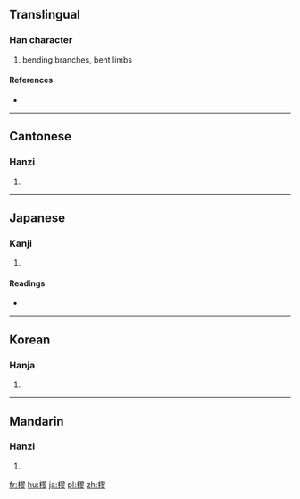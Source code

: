 ==Translingual==

===Han character===
{{Han char|rn=75|rad=木|as=11|sn=15|four=4792<sub>2</sub>|canj=木尸一竹 (DSMH)}}

# bending branches, bent limbs

====References====
* {{Han ref|kx=0550.150|dkj=15445|dj=0938.090|hdz=21285.120|uh=6A1B|ud=27163|bh=E5D6|bd=58838}}

----

==Cantonese==

===Hanzi===
{{yue-hanzi|jyut=|y=gau1}}

# {{defn|lang=yue|sort=木11}}

----

==Japanese==

===Kanji===
{{ja-kanji|grade=|rs=木11}}

# {{defn|lang=ja|sort=木11}}

====Readings====
* {{ja-readings|on=[[きゅう]] (kyū)|kun=[[つが]] (tsuga)}}

----

==Korean==

===Hanja===
{{ko-hanja|hangeul=규|eumhun=|rv=gyu|mr=kyu|y=kyu}}

# {{defn|lang=ko|sort=木11}}

----

==Mandarin==

===Hanzi===
{{cmn-hanzi|pin=[[jiū]] ([[jiu1]])|wg=chiu<sup>1</sup>}}

# {{defn|lang=cmn|sort=木11}}

[[fr:樛]]
[[hu:樛]]
[[ja:樛]]
[[pl:樛]]
[[zh:樛]]